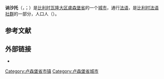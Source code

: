 {{About|比利时卢森堡省城市|同名的法国城市|讷沙托}}
{{NoteTA|G1=比利时地名}}
{{Infobox Belgium municipality
|name             = 讷沙托
|native_name      = <small>{{native name|fr|Neufchâteau}}<br>{{native name|wa|Li Tchestea}}</small>
|type             = {{BEL}}[[比利时城市列表|城市]]
|picture          = Grand Place, Neufchâteau, Belgique, 2017 2.jpg
|picture-legend   = 市中心的大广场
|map              = Neufchâteau Luxembourg Belgium Map.svg
|map-legend       = 讷沙托在[[盧森堡省|盧森堡省]]的位置
|arms             = Blason commune de Neufchâteau (Belgique).svg
|flag             =
|region           = {{BE-REG-WAL}}
|community        = {{BE-FR}}
|province         = {{BE-PROV-LX}}
|arrondissement   = [[讷沙托区_(比利时)|讷沙托区]]
|nis              = 84043
|pyramid-date     = 
|0-19             = 
|20-64            =
|65               = 
|foreigners       = 
|foreigners-date  = 
|mayor            = Michèle Mons delle Roche (Pour vous)
|majority         = Pour vous - 3ème Piste
|postal-codes     = 6840
|telephone-area   = 061 - 063
|web              = [http://www.neufchateau.be neufchateau.be]
|coordinates      = {{coord|49|50|N|05|26|E|region:BE|display=inline,title}}
}}
'''讷沙托'''（{{lang-fr|Neufchâteau}}，{{IPA-fr|nøʃato|-|Neufchateau (Vosges).ogg}}；{{lang-wa|Li Tchestea}}）是[[比利时|比利时]][[瓦隆大区|瓦隆大区]][[盧森堡省|盧森堡省]]的一个[[比利时城市列表|城市]]，通行[[法语|法语]]，是[[比利时法语社群|比利时法语社群]]的一部分，人口{{wikidata|property|normal+|P1082}}人（{{wikidata|qualifier|P1082|P585}}）。

== 参考文献 ==
{{Reflist}}

== 外部链接 ==
* {{Commons category-inline|Neufchâteau (Luxembourg Province)}}

{{卢森堡省市镇}}
{{Authority control}}
{{DEFAULTSORT:Neufchâteau}}
[[Category:卢森堡省市镇|Category:卢森堡省市镇]]
[[Category:卢森堡省城市|Category:卢森堡省城市]]
{{LuxembourgBE-geo-stub}}